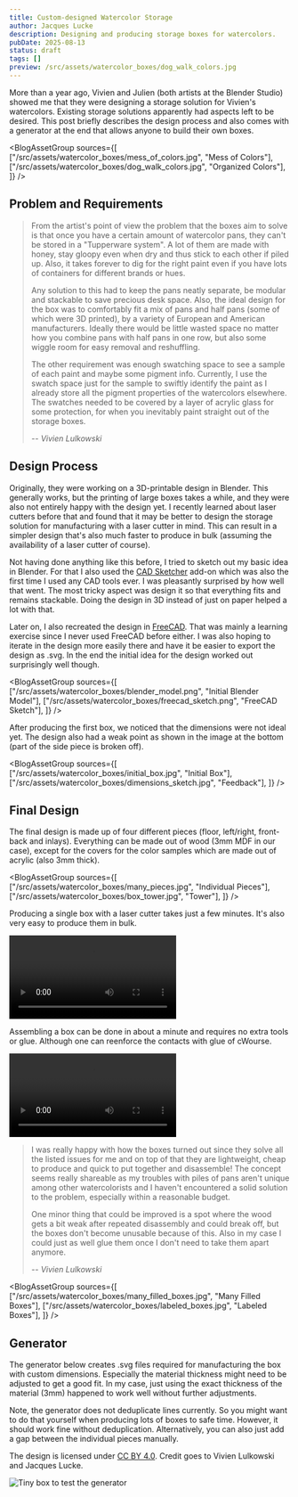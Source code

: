 ```yaml
---
title: Custom-designed Watercolor Storage
author: Jacques Lucke
description: Designing and producing storage boxes for watercolors.
pubDate: 2025-08-13
status: draft
tags: []
preview: /src/assets/watercolor_boxes/dog_walk_colors.jpg
---
```



More than a year ago, Vivien and Julien (both artists at the Blender Studio) showed me that they were designing a storage solution for Vivien's watercolors. Existing storage solutions apparently had aspects left to be desired. This post briefly describes the design process and also comes with a generator at the end that allows anyone to build their own boxes.

<BlogAssetGroup
  sources={[
    ["/src/assets/watercolor_boxes/mess_of_colors.jpg", "Mess of Colors"],
    ["/src/assets/watercolor_boxes/dog_walk_colors.jpg", "Organized Colors"],
  ]}
/>

## Problem and Requirements

> From the artist's point of view the problem that the boxes aim to solve is that once you have a certain amount of watercolor pans, they can't be stored in a "Tupperware system". A lot of them are made with honey, stay gloopy even when dry and thus stick to each other if piled up. Also, it takes forever to dig for the right paint even if you have lots of containers for different brands or hues.
>
> Any solution to this had to keep the pans neatly separate, be modular and stackable to save precious desk space. Also, the ideal design for the box was to comfortably fit a mix of pans and half pans (some of which were 3D printed), by a variety of European and American manufacturers. Ideally there would be little wasted space no matter how you combine pans with half pans in one row, but also some wiggle room for easy removal and reshuffling.
>
> The other requirement was enough swatching space to see a sample of each paint and maybe some pigment info. Currently, I use the swatch space just for the sample to swiftly identify the paint as I already store all the pigment properties of the watercolors elsewhere. The swatches needed to be covered by a layer of acrylic glass for some protection, for when you inevitably paint straight out of the storage boxes.
>
> -- <cite>Vivien Lulkowski</cite>

## Design Process

Originally, they were working on a 3D-printable design in Blender. This generally works, but the printing of large boxes takes a while, and they were also not entirely happy with the design yet. I recently learned about laser cutters before that and found that it may be better to design the storage solution for manufacturing with a laser cutter in mind. This can result in a simpler design that's also much faster to produce in bulk (assuming the availability of a laser cutter of course).

Not having done anything like this before, I tried to sketch out my basic idea in Blender. For that I also used the [CAD Sketcher](https://www.cadsketcher.com/) add-on which was also the first time I used any CAD tools ever. I was pleasantly surprised by how well that went. The most tricky aspect was design it so that everything fits and remains stackable. Doing the design in 3D instead of just on paper helped a lot with that.

Later on, I also recreated the design in [FreeCAD](https://www.freecad.org/). That was mainly a learning exercise since I never used FreeCAD before either. I was also hoping to iterate in the design more easily there and have it be easier to export the design as .svg. In the end the initial idea for the design worked out surprisingly well though.

<BlogAssetGroup
  sources={[
    ["/src/assets/watercolor_boxes/blender_model.png", "Initial Blender Model"],
    ["/src/assets/watercolor_boxes/freecad_sketch.png", "FreeCAD Sketch"],
  ]}
/>

After producing the first box, we noticed that the dimensions were not ideal yet. The design also had a weak point as shown in the image at the bottom (part of the side piece is broken off).

<BlogAssetGroup
  sources={[
    ["/src/assets/watercolor_boxes/initial_box.jpg", "Initial Box"],
    ["/src/assets/watercolor_boxes/dimensions_sketch.jpg", "Feedback"],
  ]}
/>

## Final Design

The final design is made up of four different pieces (floor, left/right, front-back and inlays). Everything can be made out of wood (3mm MDF in our case), except for the covers for the color samples which are made out of acrylic (also 3mm thick).

<BlogAssetGroup
  sources={[
    ["/src/assets/watercolor_boxes/many_pieces.jpg", "Individual Pieces"],
    ["/src/assets/watercolor_boxes/box_tower.jpg", "Tower"],
  ]}
/>

Producing a single box with a laser cutter takes just a few minutes. It's also very easy to produce them in bulk.

![Cutting side pieces 10x timelapse](/src/assets/watercolor_boxes/side_pieces_cut_timelapse_10x.mp4)

Assembling a box can be done in about a minute and requires no extra tools or glue. Although one can reenforce the contacts with glue of cWourse.

![Assembly Steps](/src/assets/watercolor_boxes/assembly_steps.mp4)

> I was really happy with how the boxes turned out since they solve all the listed issues for me and on top of that they are lightweight, cheap to produce and quick to put together and disassemble! The concept seems really shareable as my troubles with piles of pans aren't unique among other watercolorists and I haven't encountered a solid solution to the problem, especially within a reasonable budget.
>
> One minor thing that could be improved is a spot where the wood gets a bit weak after repeated disassembly and could break off, but the boxes don't become unusable because of this. Also in my case I could just as well glue them once I don't need to take them apart anymore.
>
> -- <cite>Vivien Lulkowski</cite>

<BlogAssetGroup
  sources={[
    ["/src/assets/watercolor_boxes/many_filled_boxes.jpg", "Many Filled Boxes"],
    ["/src/assets/watercolor_boxes/labeled_boxes.jpg", "Labeled Boxes"],
  ]}
/>

## Generator

The generator below creates .svg files required for manufacturing the box with custom dimensions. Especially the material thickness might need to be adjusted to get a good fit. In my case, just using the exact thickness of the material (3mm) happened to work well without further adjustments.

Note, the generator does not deduplicate lines currently. So you might want to do that yourself when producing lots of boxes to safe time. However, it should work fine without deduplication. Alternatively, you can also just add a gap between the individual pieces manually.

The design is licensed under [CC BY 4.0](https://creativecommons.org/licenses/by/4.0/). Credit goes to Vivien Lulkowski and Jacques Lucke.

<WatercolorBoxGenerator />

![Tiny box to test the generator](/src/assets/watercolor_boxes/tiny_test_box.jpg)
